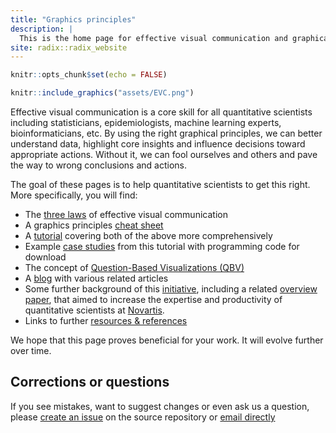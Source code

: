 ```yaml
---
title: "Graphics principles"
description: |
  This is the home page for effective visual communication and graphical principles for quantitative scientists.  
site: radix::radix_website
---
```


```r
knitr::opts_chunk$set(echo = FALSE)
```

```r
knitr::include_graphics("assets/EVC.png")
```

Effective visual communication is a core skill for all quantitative scientists including statisticians, epidemiologists, machine learning experts, bioinformaticians, etc. By using the right graphical principles, we can better understand data, highlight core insights and influence decisions toward appropriate actions. Without it, we can fool ourselves and others and pave the way to wrong conclusions and actions. 

The goal of these pages is to help quantitative scientists to get this right.
More specifically, you will find:

*	The [three laws](threelaws.html) of effective visual communication
*	A graphics principles [cheat sheet](cheatsheet.html)
*	A [tutorial](tutorial.html) covering both of the above more comprehensively
*	Example [case studies](https://graphicsprinciples.github.io/tutorial-case-studies) from this tutorial with programming code for download
*	The concept of [Question-Based Visualizations (QBV)](qbv.html)
*	A [blog](https://graphicsprinciples.github.io/gallery/) with various related articles
*	Some further background of this [initiative](initiative.html), including a related [overview paper](https://onlinelibrary.wiley.com/doi/full/10.1002/pst.1912), that aimed to increase the expertise and productivity of quantitative scientists at [Novartis](https://www.novartis.com/our-science).
*	Links to further [resources & references](resources.html)

We hope that this page proves beneficial for your work. It will evolve further over time.

## Corrections or questions {.appendix}

If you see mistakes, want to suggest changes or even ask us a question, please [create an issue](https://github.com/GraphicsPrinciples/GraphicsPrinciples.github.io/issues) on the source repository or [email directly](mailto:bailliem@gmail.com)


